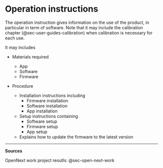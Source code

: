 # Operation instructions {#sec-operation-instructions}

The operation instruction gives information on the use of the product, in particular in term of software.
Note that it may include the calibration chapter (@sec-user-guides-calibration) when calibration is necessary for each use.

It may includes

     
-   Materials required

    -   App
    -   Software
    -   Firmware

-   Procedure

    -   Installation instructions including
        -   Firmware installation
        -   Software installation
        -   App installation
    -   Setup instructions containing
        -   Software setup
        -   Firmware setup
        -   App setup
    -   Explains how to update the firmware to the latest version

------------------------------------------------------------------------

**Sources**

OpenNext work project resutls: @sec-open-next-work
